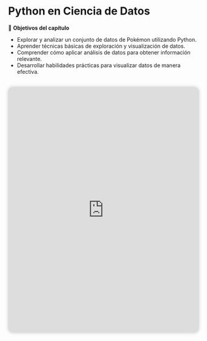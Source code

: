 # Python en Ciencia de Datos

🎯 **Objetivos del capítulo**

- Explorar y analizar un conjunto de datos de Pokémon utilizando Python.
- Aprender técnicas básicas de exploración y visualización de datos.
- Comprender cómo aplicar análisis de datos para obtener información relevante.
- Desarrollar habilidades prácticas para visualizar datos de manera efectiva.

::: {style="display: flex; justify-content: center; margin: 2rem 0;"}

<iframe 
    src="https://pyschool-v1.streamlit.app/taller2?embed=true"
    frameborder="0"
    width="950"
    height="650"
    style="max-width: 100%; border-radius: 12px; box-shadow: 0 0 10px rgba(0,0,0,0.2);"
></iframe>

:::